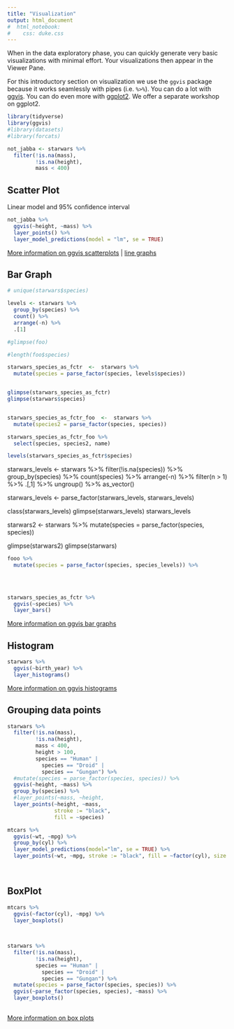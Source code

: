 ```yaml
---
title: "Visualization"
output: html_document
#  html_notebook:
#    css: duke.css
---
```


When in the data exploratory phase, you can quickly generate very basic visualizations with minimal effort.  Your visualizations then appear in the Viewer Pane.  

For this introductory section on visualization we use the `ggvis` package because it works seamlessly with pipes (i.e. `%>%`).  You can do a lot with [ggvis](http://ggvis.rstudio.com/).  You can do even more with [ggplot2](http://ggplot2.tidyverse.org/).  We offer a separate workshop on ggplot2.

```r
library(tidyverse)
library(ggvis)
#library(datasets)
#library(forcats)
```


```r
not_jabba <- starwars %>% 
  filter(!is.na(mass),
         !is.na(height),
         mass < 400)
```


## Scatter Plot
Linear model and 95% confidence interval

```r
not_jabba %>% 
  ggvis(~height, ~mass) %>% 
  layer_points() %>% 
  layer_model_predictions(model = "lm", se = TRUE)

```
[More information on ggvis scatterplots](http://ggvis.rstudio.com/cookbook.html#scatterplots) | [line graphs](http://ggvis.rstudio.com/cookbook.html#line-graphs)

## Bar Graph

```r

# unique(starwars$species)

levels <- starwars %>%
  group_by(species) %>% 
  count() %>% 
  arrange(-n) %>% 
  .[1]

#glimpse(foo)

#length(foo$species)

starwars_species_as_fctr  <-  starwars %>% 
  mutate(species = parse_factor(species, levels$species))


glimpse(starwars_species_as_fctr)
glimpse(starwars$species)


starwars_species_as_fctr_foo  <-  starwars %>% 
  mutate(species2 = parse_factor(species, species))

starwars_species_as_fctr_foo %>% 
  select(species, species2, name)

levels(starwars_species_as_fctr$species)
```



starwars_levels <- starwars %>% 
  filter(!is.na(species)) %>% 
  group_by(species) %>% 
  count(species) %>% 
  arrange(-n) %>% 
  filter(n > 1) %>% 
  .[,1] %>% 
  ungroup() %>% 
  as_vector()

starwars_levels <- parse_factor(starwars_levels, starwars_levels)

class(starwars_levels)
glimpse(starwars_levels)
starwars_levels


starwars2  <-  starwars %>% 
  mutate(species = parse_factor(species, species))

glimpse(starwars2)
glimpse(starwars)



```r
fooo %>% 
  mutate(species = parse_factor(species, species_levels)) %>% 
  
  
  

starwars_species_as_fctr %>%   
  ggvis(~species) %>% 
  layer_bars()
```
[More information on ggvis bar graphs](http://ggvis.rstudio.com/cookbook.html#bar-graphs)

## Histogram

```r
starwars %>% 
  ggvis(~birth_year) %>% 
  layer_histograms()
```
[More information on ggvis histograms](http://ggvis.rstudio.com/cookbook.html#histograms)

## Grouping data points

```r
starwars %>% 
  filter(!is.na(mass),
         !is.na(height),
         mass < 400,
         height > 100,
         species == "Human" | 
           species == "Droid" | 
           species == "Gungan") %>% 
  #mutate(species = parse_factor(species, species)) %>% 
  ggvis(~height, ~mass) %>% 
  group_by(species) %>% 
  #layer_points(~mass, ~height,
  layer_points(~height, ~mass, 
               stroke := "black", 
               fill = ~species)

```



```r
mtcars %>% 
  ggvis(~wt, ~mpg) %>% 
  group_by(cyl) %>% 
  layer_model_predictions(model="lm", se = TRUE) %>% 
  layer_points(~wt, ~mpg, stroke := "black", fill = ~factor(cyl), size := ~hp, opacity := 0.7) 
```

&nbsp;

## BoxPlot

```r
mtcars %>% 
  ggvis(~factor(cyl), ~mpg) %>% 
  layer_boxplots()
  
  
```

```r
starwars %>% 
  filter(!is.na(mass),
         !is.na(height),
         species == "Human" | 
           species == "Droid" | 
           species == "Gungan") %>% 
  mutate(species = parse_factor(species, species)) %>% 
  ggvis(~parse_factor(species, species), ~mass) %>% 
  layer_boxplots()
  
```


[More information on box plots](http://ggvis.rstudio.com/cookbook.html)

